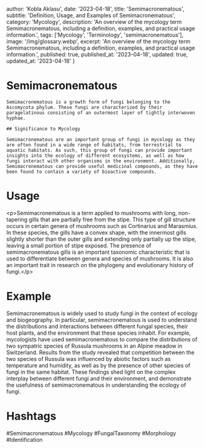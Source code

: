 
  author: 'Kobla Aklasu',
  date: '2023-04-18',
  title: 'Semimacronematous',
  subtitle: 'Definition, Usage, and Examples of Semimacronematous',
  category: 'Mycology',
  description: 'An overview of the mycology term Semimacronematous, including a definition, examples, and practical usage information.',
  tags: ['Mycology', 'Terminology', 'semimacronematous'],
  image: '/img/glossary.webp',
  excerpt: 'An overview of the mycology term Semimacronematous, including a definition, examples, and practical usage information.',
  published: true,
  published_at: '2023-04-18',
  updated: true,
  updated_at: '2023-04-18'
}




# Semimacronematous
    
    Semimacronematous is a growth form of fungi belonging to the Ascomycota phylum. These fungi are characterized by their paragelatinous consisting of an outermost layer of tightly interwoven hyphae.
    
    ## Significance to Mycology
    
    Semimacronematous are an important group of fungi in mycology as they are often found in a wide range of habitats, from terrestrial to aquatic habitats. As such, this group of fungi can provide important insights into the ecology of different ecosystems, as well as how fungi interact with other organisms in the environment. Additionally, Semimacronematous can provide useful medicinal compounds, as they have been found to contain a variety of bioactive compounds.

# Usage

&lt;p&gt;Semimacronematous is a term applied to mushrooms with long, non-tapering gills that are partially free from the stipe. This type of gill structure occurs in certain genera of mushrooms such as Cortinarius and Marasmius. In these species, the gills have a convex shape, with the innermost gills slightly shorter than the outer gills and extending only partially up the stipe, leaving a small portion of stipe exposed. The presence of semimacronematous gills is an important taxonomic characteristic that is used to differentiate between genera and species of mushrooms. It is also an important trait in research on the phylogeny and evolutionary history of fungi.&lt;/p&gt;

# Example

Semimacronematous is widely used to study fungi in the context of ecology and biogeography. In particular, semimacronematous is used to understand the distributions and interactions between different fungal species, their host plants, and the environment that these species inhabit. For example, mycologists have used semimacronematous to compare the distributions of two sympatric species of Russula mushrooms in an Alpine meadow in Switzerland. Results from the study revealed that competition between the two species of Russula was influenced by abiotic factors such as temperature and humidity, as well as by the presence of other species of fungi in the same habitat. These findings shed light on the complex interplay between different fungi and their environment, and demonstrate the usefulness of semimacronematous in understanding the ecology of fungi.

# Hashtags

#Semimacronematous #Mycology #FungalTaxonomy #Morphology #Identification

